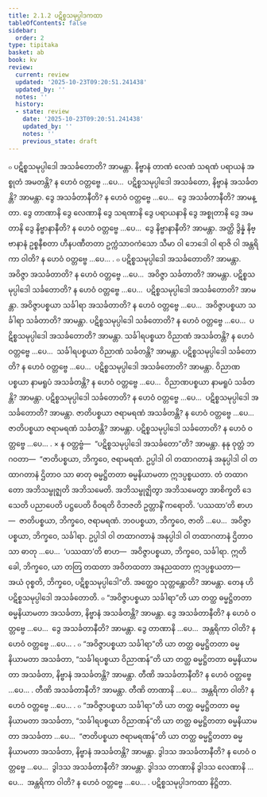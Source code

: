 ```yaml
---
title: 2.1.2 ပဋိစ္စသမုပ္ပါဒကထာ
tableOfContents: false
sidebar:
  order: 2
type: tipitaka
basket: ab
book: kv
review:
  current: review
  updated: '2025-10-23T09:20:51.241438'
  updated_by: ''
  notes: ''
  history:
  - state: review
    date: '2025-10-23T09:20:51.241438'
    updated_by: ''
    notes: ''
    previous_state: draft
---
```



<ReviewStatus review={frontmatter.review} showDetails={true} />

<HypothesisAnnotation frontmatter={frontmatter} />

<DynamicBreadcrumb />

<Division number="448" book="kv" e="ch" v="32" p="240">

<Paragraph number="1552" book="kv">
๐ ပဋိစ္စသမုပ္ပါဒေါ အသင်္ခတောတိ? အာမန္တာ. နိဗ္ဗာနံ တာဏံ လေဏံ သရဏံ ပရာယနံ အစ္စုတံ အမတန္တိ? န ဟေဝံ ဝတ္တဗ္ဗေ …ပေ…  ပဋိစ္စသမုပ္ပါဒေါ အသင်္ခတော, နိဗ္ဗာနံ အသင်္ခတန္တိ? အာမန္တာ. ဒွေ အသင်္ခတာနီတိ? န ဟေဝံ ဝတ္တဗ္ဗေ …ပေ…  ဒွေ အသင်္ခတာနီတိ? အာမန္တာ. ဒွေ တာဏာနိ ဒွေ လေဏာနိ ဒွေ သရဏာနိ ဒွေ ပရာယနာနိ ဒွေ အစ္စုတာနိ ဒွေ အမတာနိ ဒွေ နိဗ္ဗာနာနီတိ? န ဟေဝံ ဝတ္တဗ္ဗေ …ပေ…  ဒွေ နိဗ္ဗာနာနီတိ? အာမန္တာ. အတ္ထိ ဒွိန္နံ နိဗ္ဗာနာနံ ဥစ္စနီစတာ ဟီနပဏီတတာ ဥက္ကံသာဝကံသော သီမာ ဝါ ဘေဒေါ ဝါ ရာဇိ ဝါ အန္တရိကာ ဝါတိ? န ဟေဝံ ဝတ္တဗ္ဗေ …ပေ… .
</Paragraph>

</Division>
<Division number="449" book="kv" e="ch" v="32" p="240">

<Paragraph number="1553" book="kv">
๐ ပဋိစ္စသမုပ္ပါဒေါ အသင်္ခတောတိ? အာမန္တာ. အဝိဇ္ဇာ အသင်္ခတာတိ? န ဟေဝံ ဝတ္တဗ္ဗေ …ပေ…  အဝိဇ္ဇာ သင်္ခတာတိ? အာမန္တာ. ပဋိစ္စသမုပ္ပါဒေါ သင်္ခတောတိ? န ဟေဝံ ဝတ္တဗ္ဗေ …ပေ…  ပဋိစ္စသမုပ္ပါဒေါ အသင်္ခတောတိ? အာမန္တာ. အဝိဇ္ဇာပစ္စယာ သင်္ခါရာ အသင်္ခတာတိ? န ဟေဝံ ဝတ္တဗ္ဗေ …ပေ…  အဝိဇ္ဇာပစ္စယာ သင်္ခါရာ သင်္ခတာတိ? အာမန္တာ. ပဋိစ္စသမုပ္ပါဒေါ သင်္ခတောတိ? န ဟေဝံ ဝတ္တဗ္ဗေ …ပေ…  ပဋိစ္စသမုပ္ပါဒေါ အသင်္ခတောတိ? အာမန္တာ. သင်္ခါရပစ္စယာ ဝိညာဏံ အသင်္ခတန္တိ? န ဟေဝံ ဝတ္တဗ္ဗေ …ပေ…  သင်္ခါရပစ္စယာ ဝိညာဏံ သင်္ခတန္တိ? အာမန္တာ. ပဋိစ္စသမုပ္ပါဒေါ သင်္ခတောတိ? န ဟေဝံ ဝတ္တဗ္ဗေ …ပေ…  ပဋိစ္စသမုပ္ပါဒေါ အသင်္ခတောတိ? အာမန္တာ. ဝိညာဏပစ္စယာ နာမရူပံ အသင်္ခတန္တိ? န ဟေဝံ ဝတ္တဗ္ဗေ …ပေ…  ဝိညာဏပစ္စယာ နာမရူပံ သင်္ခတန္တိ? အာမန္တာ. ပဋိစ္စသမုပ္ပါဒေါ သင်္ခတောတိ? န ဟေဝံ ဝတ္တဗ္ဗေ …ပေ…  ပဋိစ္စသမုပ္ပါဒေါ အသင်္ခတောတိ? အာမန္တာ. ဇာတိပစ္စယာ ဇရာမရဏံ အသင်္ခတန္တိ? န ဟေဝံ ဝတ္တဗ္ဗေ …ပေ…  ဇာတိပစ္စယာ ဇရာမရဏံ သင်္ခတန္တိ? အာမန္တာ. ပဋိစ္စသမုပ္ပါဒေါ သင်္ခတောတိ? န ဟေဝံ ဝတ္တဗ္ဗေ …ပေ… .
</Paragraph>

</Division>
<Division number="450" book="kv" e="ch" v="32" p="241">

<Paragraph number="1554" book="kv">
× န ဝတ္တဗ္ဗံ—  “ပဋိစ္စသမုပ္ပါဒေါ အသင်္ခတော”တိ? အာမန္တာ. နနု ဝုတ္တံ ဘဂဝတာ—  “ဇာတိပစ္စယာ, ဘိက္ခဝေ, ဇရာမရဏံ. ဥပ္ပါဒါ ဝါ တထာဂတာနံ အနုပ္ပါဒါ ဝါ တထာဂတာနံ ဌိတာဝ သာ ဓာတု ဓမ္မဋ္ဌိတတာ ဓမ္မနိယာမတာ ဣဒပ္ပစ္စယတာ. တံ တထာဂတော အဘိသမ္ဗုဇ္ဈတိ အဘိသမေတိ. အဘိသမ္ဗုဇ္ဈိတွာ အဘိသမေတွာ အာစိက္ခတိ ဒေသေတိ ပညာပေတိ ပဋ္ဌပေတိ ဝိဝရတိ ဝိဘဇတိ ဥတ္တာနိံ ကရောတိ. ‘ပဿထာ’တိ စာဟ—  ဇာတိပစ္စယာ, ဘိက္ခဝေ, ဇရာမရဏံ. ဘဝပစ္စယာ, ဘိက္ခဝေ, ဇာတိ …ပေ…  အဝိဇ္ဇာပစ္စယာ, ဘိက္ခဝေ, သင်္ခါရာ. ဥပ္ပါဒါ ဝါ တထာဂတာနံ အနုပ္ပါဒါ ဝါ တထာဂတာနံ ဌိတာဝ သာ ဓာတု …ပေ…  ‘ပဿထာ’တိ စာဟ—  အဝိဇ္ဇာပစ္စယာ, ဘိက္ခဝေ, သင်္ခါရာ. ဣတိ ခေါ, ဘိက္ခဝေ, ယာ တတြ တထတာ အဝိတထတာ အနညထတာ ဣဒပ္ပစ္စယတာ—  အယံ ဝုစ္စတိ, ဘိက္ခဝေ, ပဋိစ္စသမုပ္ပါဒေါ”တိ. အတ္ထေဝ သုတ္တန္တောတိ? အာမန္တာ. တေန ဟိ ပဋိစ္စသမုပ္ပါဒေါ အသင်္ခတောတိ.
</Paragraph>

</Division>
<Division number="451" book="kv" e="ch" v="32" p="241">

<Paragraph number="1555" book="kv">
๐ “အဝိဇ္ဇာပစ္စယာ သင်္ခါရာ”တိ ယာ တတ္ထ ဓမ္မဋ္ဌိတတာ ဓမ္မနိယာမတာ အသင်္ခတာ, နိဗ္ဗာနံ အသင်္ခတန္တိ? အာမန္တာ. ဒွေ အသင်္ခတာနီတိ? န ဟေဝံ ဝတ္တဗ္ဗေ …ပေ…  ဒွေ အသင်္ခတာနီတိ? အာမန္တာ. ဒွေ တာဏာနိ …ပေ…  အန္တရိကာ ဝါတိ? န ဟေဝံ ဝတ္တဗ္ဗေ …ပေ… .
</Paragraph>

<Paragraph number="1556" book="kv">
๐ “အဝိဇ္ဇာပစ္စယာ သင်္ခါရာ”တိ ယာ တတ္ထ ဓမ္မဋ္ဌိတတာ ဓမ္မနိယာမတာ အသင်္ခတာ, “သင်္ခါရပစ္စယာ ဝိညာဏန်”တိ ယာ တတ္ထ ဓမ္မဋ္ဌိတတာ ဓမ္မနိယာမတာ အသင်္ခတာ, နိဗ္ဗာနံ အသင်္ခတန္တိ? အာမန္တာ. တီဏိ အသင်္ခတာနီတိ? န ဟေဝံ ဝတ္တဗ္ဗေ …ပေ… . တီဏိ အသင်္ခတာနီတိ? အာမန္တာ. တီဏိ တာဏာနိ …ပေ…  အန္တရိကာ ဝါတိ? န ဟေဝံ ဝတ္တဗ္ဗေ …ပေ… .
</Paragraph>

<Paragraph number="1557" book="kv">
๐ “အဝိဇ္ဇာပစ္စယာ သင်္ခါရာ”တိ ယာ တတ္ထ ဓမ္မဋ္ဌိတတာ ဓမ္မနိယာမတာ အသင်္ခတာ, “သင်္ခါရပစ္စယာ ဝိညာဏန်”တိ ယာ တတ္ထ ဓမ္မဋ္ဌိတတာ ဓမ္မနိယာမတာ အသင်္ခတာ …ပေ…  “ဇာတိပစ္စယာ ဇရာမရဏန်”တိ ယာ တတ္ထ ဓမ္မဋ္ဌိတတာ ဓမ္မနိယာမတာ အသင်္ခတာ, နိဗ္ဗာနံ အသင်္ခတန္တိ? အာမန္တာ. ဒွါဒသ အသင်္ခတာနီတိ? န ဟေဝံ ဝတ္တဗ္ဗေ …ပေ…  ဒွါဒသ အသင်္ခတာနီတိ? အာမန္တာ. ဒွါဒသ တာဏာနိ ဒွါဒသ လေဏာနိ …ပေ…  အန္တရိကာ ဝါတိ? န ဟေဝံ ဝတ္တဗ္ဗေ …ပေ… .

</Paragraph>
</Division>

<Paragraph number="1558" type="center" book="kv">
ပဋိစ္စသမုပ္ပါဒကထာ နိဋ္ဌိတာ.
</Paragraph>